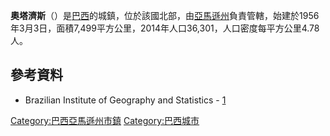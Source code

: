 {{coord|03|34|48|S|59|07|51|W|scale:30000|display=title}}

'''奧塔濟斯'''（{{lang-pt|Autazes}}）是[[巴西|巴西]]的城鎮，位於該國北部，由[[亞馬遜州_(巴西)|亞馬遜州]]負責管轄，始建於1956年3月3日，面積7,499平方公里，2014年人口36,301，人口密度每平方公里4.78人。

==參考資料==
*Brazilian Institute of Geography and Statistics - [https://web.archive.org/web/20080611095922/http://www.ibge.gov.br/cidadesat/default.php]

{{Brazil-geo-stub}}
{{巴西亞馬遜州市鎮}}

[[Category:巴西亞馬遜州市鎮|Category:巴西亞馬遜州市鎮]]
[[Category:巴西城市|Category:巴西城市]]